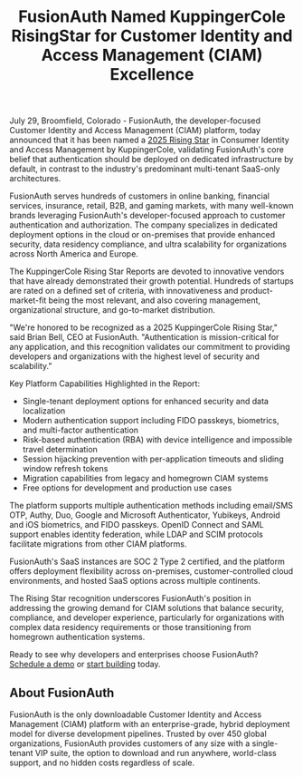 ﻿---
publish_date: 2025-07-29
title: FusionAuth Named KuppingerCole RisingStar for Customer Identity and Access Management (CIAM) Excellence
description: Developer-first platform recognized for unique, dedicated architectural approach and rapid market growth.
authors: Story Tweedie-Yates
image: /img/blogs/kc-rising-star-2025/header.png
categories: Company
tags: ciam, authentication, authorization, kuppingercole, rising star
excerpt_separator: "{/* more */}"
---

July 29, Broomfield, Colorado - FusionAuth, the developer-focused Customer Identity and Access Management (CIAM) platform, today announced that it has been named a [2025 Rising Star](https://www.kuppingercole.com/research/rs81440/rising-star-fusionauth) in Consumer Identity and Access Management by KuppingerCole, validating FusionAuth's core belief that authentication should be deployed on dedicated infrastructure by default, in contrast to the industry's predominant multi-tenant SaaS-only architectures. 

FusionAuth serves hundreds of customers in online banking, financial services, insurance, retail, B2B, and gaming markets, with many well-known brands leveraging FusionAuth's developer-focused approach to customer authentication and authorization. The company specializes in dedicated deployment options in the cloud or on-premises that provide enhanced security, data residency compliance, and ultra scalability for organizations across North America and Europe.

The KuppingerCole Rising Star Reports are devoted to innovative vendors that have already demonstrated their growth potential. Hundreds of startups are rated on a defined set of criteria, with innovativeness and product-market-fit being the most relevant, and also covering management, organizational structure, and go-to-market distribution.

"We're honored to be recognized as a 2025 KuppingerCole Rising Star," said Brian Bell, CEO at FusionAuth. "Authentication is mission-critical for any application, and this recognition validates our commitment to providing developers and organizations with the highest level of security and scalability.” 

Key Platform Capabilities Highlighted in the Report:
- Single-tenant deployment options for enhanced security and data localization
- Modern authentication support including FIDO passkeys, biometrics, and multi-factor authentication
- Risk-based authentication (RBA) with device intelligence and impossible travel determination
- Session hijacking prevention with per-application timeouts and sliding window refresh tokens
- Migration capabilities from legacy and homegrown CIAM systems
- Free options for development and production use cases

The platform supports multiple authentication methods including email/SMS OTP, Authy, Duo, Google and Microsoft Authenticator, Yubikeys, Android and iOS biometrics, and FIDO passkeys. OpenID Connect and SAML support enables identity federation, while LDAP and SCIM protocols facilitate migrations from other CIAM platforms.

FusionAuth's SaaS instances are SOC 2 Type 2 certified, and the platform offers deployment flexibility across on-premises, customer-controlled cloud environments, and hosted SaaS options across multiple continents.

The Rising Star recognition underscores FusionAuth's position in addressing the growing demand for CIAM solutions that balance security, compliance, and developer experience, particularly for organizations with complex data residency requirements or those transitioning from homegrown authentication systems.

Ready to see why developers and enterprises choose FusionAuth? [Schedule a demo](/contact) or [start building](/get-started) today.

## About FusionAuth

FusionAuth is the only downloadable Customer Identity and Access Management (CIAM) platform with an enterprise-grade, hybrid deployment model for diverse development pipelines. Trusted by over 450 global organizations, FusionAuth provides customers of any size with a single-tenant VIP suite, the option to download and run anywhere, world-class support, and no hidden costs regardless of scale.

